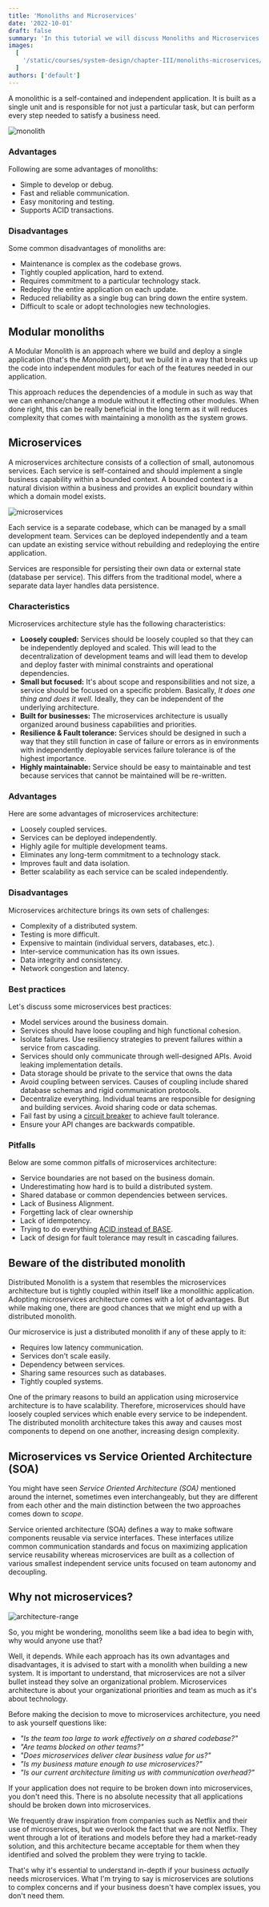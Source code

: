 ```yaml
---
title: 'Monoliths and Microservices'
date: '2022-10-01'
draft: false
summary: 'In this tutorial we will discuss Monoliths and Microservices'
images:
  [
    '/static/courses/system-design/chapter-III/monoliths-microservices/banner.png',
  ]
authors: ['default']
---
```


A monolithic is a self-contained and independent application. It is built as a single unit and is responsible for not just a particular task, but can perform every step needed to satisfy a business need.

![monolith](/static/courses/system-design/chapter-III/monoliths-microservices/monolith.png)

### Advantages

Following are some advantages of monoliths:

- Simple to develop or debug.
- Fast and reliable communication.
- Easy monitoring and testing.
- Supports ACID transactions.

### Disadvantages

Some common disadvantages of monoliths are:

- Maintenance is complex as the codebase grows.
- Tightly coupled application, hard to extend.
- Requires commitment to a particular technology stack.
- Redeploy the entire application on each update.
- Reduced reliability as a single bug can bring down the entire system.
- Difficult to scale or adopt technologies new technologies.

## Modular monoliths

A Modular Monolith is an approach where we build and deploy a single application (that's the _Monolith_ part), but we build it in a way that breaks up the code into independent modules for each of the features needed in our application.

This approach reduces the dependencies of a module in such as way that we can enhance/change a module without it effecting other modules. When done right, this can be really beneficial in the long term as it will reduces complexity that comes with maintaining a monolith as the system grows.

## Microservices

A microservices architecture consists of a collection of small, autonomous services. Each service is self-contained and should implement a single business capability within a bounded context. A bounded context is a natural division within a business and provides an explicit boundary within which a domain model exists.

![microservices](/static/courses/system-design/chapter-III/monoliths-microservices/microservices.png)

Each service is a separate codebase, which can be managed by a small development team. Services can be deployed independently and a team can update an existing service without rebuilding and redeploying the entire application.

Services are responsible for persisting their own data or external state (database per service). This differs from the traditional model, where a separate data layer handles data persistence.

### Characteristics

Microservices architecture style has the following characteristics:

- **Loosely coupled:** Services should be loosely coupled so that they can be independently deployed and scaled. This will lead to the decentralization of development teams and will lead them to develop and deploy faster with minimal constraints and operational dependencies.
- **Small but focused:** It's about scope and responsibilities and not size, a service should be focused on a specific problem. Basically, _It does one thing and does it well_. Ideally, they can be independent of the underlying architecture.
- **Built for businesses:** The microservices architecture is usually organized around business capabilities and priorities.
- **Resilience & Fault tolerance:** Services should be designed in such a way that they still function in case of failure or errors as in environments with independently deployable services failure tolerance is of the highest importance.
- **Highly maintainable:** Service should be easy to maintainable and test because services that cannot be maintained will be re-written.

### Advantages

Here are some advantages of microservices architecture:

- Loosely coupled services.
- Services can be deployed independently.
- Highly agile for multiple development teams.
- Eliminates any long-term commitment to a technology stack.
- Improves fault and data isolation.
- Better scalability as each service can be scaled independently.

### Disadvantages

Microservices architecture brings its own sets of challenges:

- Complexity of a distributed system.
- Testing is more difficult.
- Expensive to maintain (individual servers, databases, etc.).
- Inter-service communication has its own issues.
- Data integrity and consistency.
- Network congestion and latency.

### Best practices

Let's discuss some microservices best practices:

- Model services around the business domain.
- Services should have loose coupling and high functional cohesion.
- Isolate failures. Use resiliency strategies to prevent failures within a service from cascading.
- Services should only communicate through well-designed APIs. Avoid leaking implementation details.
- Data storage should be private to the service that owns the data
- Avoid coupling between services. Causes of coupling include shared database schemas and rigid communication protocols.
- Decentralize everything. Individual teams are responsible for designing and building services. Avoid sharing code or data schemas.
- Fail fast by using a [circuit breaker](https://karanpratapsingh.com/courses/system-design/circuit-breaker) to achieve fault tolerance.
- Ensure your API changes are backwards compatible.

### Pitfalls

Below are some common pitfalls of microservices architecture:

- Service boundaries are not based on the business domain.
- Underestimating how hard is to build a distributed system.
- Shared database or common dependencies between services.
- Lack of Business Alignment.
- Forgetting lack of clear ownership
- Lack of idempotency.
- Trying to do everything [ACID instead of BASE](https://karanpratapsingh.com/courses/system-design/acid-and-base-consistency-models).
- Lack of design for fault tolerance may result in cascading failures.

## Beware of the distributed monolith

Distributed Monolith is a system that resembles the microservices architecture but is tightly coupled within itself like a monolithic application. Adopting microservices architecture comes with a lot of advantages. But while making one, there are good chances that we might end up with a distributed monolith.

Our microservice is just a distributed monolith if any of these apply to it:

- Requires low latency communication.
- Services don't scale easily.
- Dependency between services.
- Sharing same resources such as databases.
- Tightly coupled systems.

One of the primary reasons to build an application using microservice architecture is to have scalability. Therefore, microservices should have loosely coupled services which enable every service to be independent. The distributed monolith architecture takes this away and causes most components to depend on one another, increasing design complexity.

## Microservices vs Service Oriented Architecture (SOA)

You might have seen _Service Oriented Architecture (SOA)_ mentioned around the internet, sometimes even interchangeably, but they are different from each other and the main distinction between the two approaches comes down to _scope_.

Service oriented architecture (SOA) defines a way to make software components reusable via service interfaces. These interfaces utilize common communication standards and focus on maximizing application service reusability whereas microservices are built as a collection of various smallest independent service units focused on team autonomy and decoupling.

## Why not microservices?

![architecture-range](/static/courses/system-design/chapter-III/monoliths-microservices/architecture-range.png)

So, you might be wondering, monoliths seem like a bad idea to begin with, why would anyone use that?

Well, it depends. While each approach has its own advantages and disadvantages, it is advised to start with a monolith when building a new system. It is important to understand, that microservices are not a silver bullet instead they solve an organizational problem. Microservices architecture is about your organizational priorities and team as much as it's about technology.

Before making the decision to move to microservices architecture, you need to ask yourself questions like:

- _"Is the team too large to work effectively on a shared codebase?"_
- _"Are teams blocked on other teams?"_
- _"Does microservices deliver clear business value for us?"_
- _"Is my business mature enough to use microservices?"_
- _"Is our current architecture limiting us with communication overhead?"_

If your application does not require to be broken down into microservices, you don't need this. There is no absolute necessity that all applications should be broken down into microservices.

We frequently draw inspiration from companies such as Netflix and their use of microservices, but we overlook the fact that we are not Netflix. They went through a lot of iterations and models before they had a market-ready solution, and this architecture became acceptable for them when they identified and solved the problem they were trying to tackle.

That's why it's essential to understand in-depth if your business _actually_ needs microservices. What I'm trying to say is microservices are solutions to complex concerns and if your business doesn't have complex issues, you don't need them.
